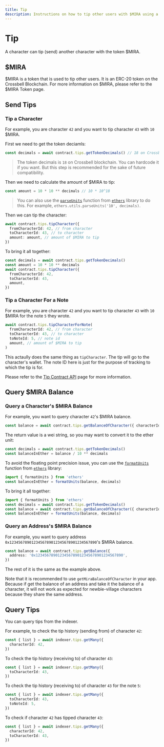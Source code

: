 ```yaml
---
title: Tip
description: Instructions on how to tip other users with $MIRA using a character ID, calculate the amount of $MIRA to tip, and query the $MIRA balance of a character or address.
---
```


# Tip

A character can tip (send) another character with the token $MIRA.

## $MIRA

$MIRA is a token that is used to tip other users. It is an ERC-20 token on the Crossbell Blockchain. For more information on $MIRA, please refer to the $MIRA Token page.

## Send Tips

### Tip a Character

For example, you are character `42` and you want to tip character `43` with `10` $MIRA.

First we need to get the token deciamls:

```ts
const decimals = await contract.tips.getTokenDecimals() // 18 on Crossbell
```

> The token decimals is `18` on Crossbell blockchain. You can hardcode it if you want. But this step is recommended for the sake of future compatibility.

Then we need to calculate the amount of $MIRA to tip:

```ts
const amount = 10 * 10 ** decimals // 10 * 10^18
```

> You can also use the [`parseUnits`](https://docs.ethers.org/v6/api/utils/#parseUnits) function from [`ethers`](https://ethers.org/) library to do this.
> For example, `ethers.utils.parseUnits('10', decimals)`.

Then we can tip the character:

```ts
await contract.tips.tipCharacter({
  fromCharacterId: 42, // from character
  toCharacterId: 43, // to character
  amount: amount, // amount of $MIRA to tip
})
```

To bring it all together:

```ts
const decimals = await contract.tips.getTokenDecimals()
const amount = 10 * 10 ** decimals
await contract.tips.tipCharacter({
  fromCharacterId: 42,
  toCharacterId: 43,
  amount,
})
```

### Tip a Character For a Note

For example, you are character `42` and you want to tip character `43` with `10` $MIRA for the note `5` they wrote.

```ts
await contract.tips.tipCharacterForNote(
  fromCharacterId: 42, // from character
  toCharacterId: 43, // to character
  toNoteId: 5, // note id
  amount, // amount of $MIRA to tip
)
```

This actaully does the same thing as `tipCharacter`. The tip will go to the character's wallet. The note ID here is just for the purpose of tracking to which the tip is for.

Please refer to the [Tip Contract API](https://crossbell-box.github.io/crossbell.js/classes/index.contracts.TipsContract.html) page for more information.

## Query $MIRA Balance

### Query a Character's $MIRA Balance

For example, you want to query character `42`'s $MIRA balance.

```ts
const balance = await contract.tips.getBalanceOfCharacter({ characterId: 42 })
```

The return value is a wei string, so you may want to convert it to the ether unit:

```ts
const decimals = await contract.tips.getTokenDecimals()
const balanceInEther = balance / 10 ** decimals
```

To avoid the floating point precision issue, you can use the [`formatUnits`](https://docs.ethers.org/v6/api/utils/#formatUnits) function from [`ethers`](https://ethers.org/) library:

```ts
import { formatUnits } from 'ethers'
const balanceInEther = formatUnits(balance, decimals)
```

To bring it all together:

```ts
import { formatUnits } from 'ethers'
const decimals = await contract.tips.getTokenDecimals()
const balance = await contract.tips.getBalanceOfCharacter({ characterId: 42 })
const balanceInEther = formatUnits(balance, decimals)
```

### Query an Address's $MIRA Balance

For example, you want to query address `0x1234567890123456789012345678901234567890`'s $MIRA balance.

```ts
const balance = await contract.tips.getBalance({
  address: '0x1234567890123456789012345678901234567890',
})
```

The rest of it is the same as the example above.

Note that it is recommended to use `getMiraBalanceOfCharacter` in your app. Because if get the balance of an address and take it the balance of a character, it will not work as expected for newbie-village characters because they share the same address.

## Query Tips

You can query tips from the indexer.

For example, to check the tip history (sending from) of character `42`:

```ts
const { list } = await indexer.tips.getMany({
  characterId: 42,
})
```

To check the tip history (receiving to) of character `43`:

```ts
const { list } = await indexer.tips.getMany({
  toCharacterId: 43,
})
```

To check the tip history (receiving to) of character `43` for the note `5`:

```ts
const { list } = await indexer.tips.getMany({
  toCharacterId: 43,
  toNoteId: 5,
})
```

To check if character `42` has tipped character `43`:

```ts
const { list } = await indexer.tips.getMany({
  characterId: 42,
  toCharacterId: 43,
})
```
